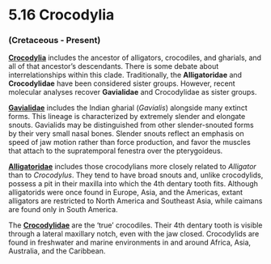 # 5.16 Crocodylia


### (Cretaceous - Present)

**[Crocodylia](#363_crocodyluswhole2)** includes the ancestor of alligators, crocodiles, and gharials, and all of that ancestor’s descendants. There is some debate about interrelationships within this clade. Traditionally, the **Alligatoridae** and **Crocodylidae** have been considered sister groups. However, recent molecular analyses recover **Gavialidae** and Crocodylidae as sister groups.

**[Gavialidae](#213_gavialisgangeticusskull)** includes the Indian gharial (_Gavialis_) alongside many extinct forms. This lineage is characterized by extremely slender and elongate snouts. Gavialids may be distinguished from other slender-snouted forms by their very small nasal bones. Slender snouts reflect an emphasis on speed of jaw motion rather than force production, and favor the muscles that attach to the supratemporal fenestra over the pterygoideus.

**[Alligatoridae](#364_alligatorandcrocodylusskulls)** includes those crocodylians more closely related to _Alligator_ than to _Crocodylus_. They tend to have broad snouts and, unlike crocodylids, possess a pit in their maxilla into which the 4th dentary tooth fits. Although alligatorids were once found in Europe, Asia, and the Americas, extant alligators are restricted to North America and Southeast Asia, while caimans are found only in South America.

The **[Crocodylidae](#364_alligatorandcrocodylusskulls)** are the ‘true’ crocodiles. Their 4th dentary tooth is visible through a lateral maxillary notch, even with the jaw closed. Crocodylids are found in freshwater and marine environments in and around Africa, Asia, Australia, and the Caribbean.
